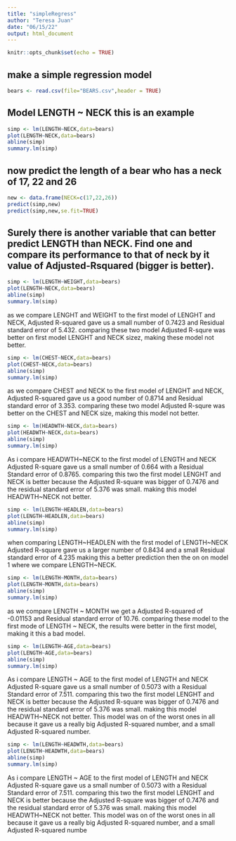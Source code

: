 ```yaml
---
title: "simpleRegress"
author: "Teresa Juan"
date: "06/15/22"
output: html_document
---
```


```r
knitr::opts_chunk$set(echo = TRUE)
```

## make a simple regression model

```r
bears <- read.csv(file="BEARS.csv",header = TRUE)
```

## Model LENGTH ~ NECK  this is an example  

```r
simp <- lm(LENGTH~NECK,data=bears)
plot(LENGTH~NECK,data=bears)
abline(simp)
summary.lm(simp)
```

 
## now predict the length of a bear who has a neck of 17, 22 and 26


```r
new <- data.frame(NECK=c(17,22,26))
predict(simp,new)
predict(simp,new,se.fit=TRUE)
```


## Surely there is another variable that can better predict LENGTH than NECK. Find one and compare its performance to that of neck by it value of Adjusted-Rsquared (bigger is better).
```r
simp <- lm(LENGTH~WEIGHT,data=bears)
plot(LENGTH~NECK,data=bears)
abline(simp)
summary.lm(simp)
```

as we compare LENGHT and WEIGHT to the first model of LENGHT and NECK, Adjusted R-squared gave us a small number of 0.7423 and Residual standard error of 5.432. comparing these two model Adjusted R-squre was better on first model LENGHT and NECK sizez, making these model not better.

```r
simp <- lm(CHEST~NECK,data=bears)
plot(CHEST~NECK,data=bears)
abline(simp)
summary.lm(simp)
```
as we compare CHEST and NECK to the first model of LENGHT and NECK, Adjusted R-squared gave us a good number of 0.8714 and Residual standard error of 3.353. comparing these two model Adjusted R-squre was better on the CHEST and NECK size, making this model not better.

```r
simp <- lm(HEADWTH~NECK,data=bears)
plot(HEADWTH~NECK,data=bears)
abline(simp)
summary.lm(simp)
```

As i compare HEADWTH~NECK to the first model of LENGTH and NECK
Adjusted R-square gave us a small number of 0.664 with a Residual Standard error of 0.8765. comparing this two the first model LENGHT and NECK is better because the Adjusted R-square was bigger  of 0.7476 and the residual standard error of 5.376 was small. making this model HEADWTH~NECK not better.


```r
simp <- lm(LENGTH~HEADLEN,data=bears)
plot(LENGTH~HEADLEN,data=bears)
abline(simp)
summary.lm(simp)
```

when comparing LENGTH~HEADLEN with the first model of LENGTH~NECK Adjusted R-square gave us a larger number of 0.8434 and a small Residual standard error of 4.235 making this a better prediction then the on on model 1 where we compare LENGTH~NECK.

```r
simp <- lm(LENGTH~MONTH,data=bears)
plot(LENGTH~MONTH,data=bears)
abline(simp)
summary.lm(simp)
```

as we compare LENGTH ~ MONTH we get a Adjusted R-squared of -0.01153 and Residual standard error of 10.76. comparing these model to the first mode of LENGTH ~ NECK, the results were better in the first model, making it this a bad model.

```r
simp <- lm(LENGTH~AGE,data=bears)
plot(LENGTH~AGE,data=bears)
abline(simp)
summary.lm(simp)
```
As i compare LENGTH ~ AGE to the first model of LENGTH and NECK
Adjusted R-square gave us a small number of 0.5073 with a Residual Standard error of 7.511. comparing this two the first model LENGHT and NECK is better because the Adjusted R-square was bigger  of 0.7476 and the residual standard error of 5.376 was small. making this model HEADWTH~NECK not better. This model was on of the worst ones in all because it gave us a really big Adjusted R-squared number, and a small Adjusted R-squared number.


```r
simp <- lm(LENGTH~HEADWTH,data=bears)
plot(LENGTH~HEADWTH,data=bears)
abline(simp)
summary.lm(simp)
```
As i compare LENGTH ~ AGE to the first model of LENGTH and NECK
Adjusted R-square gave us a small number of 0.5073 with a Residual Standard error of 7.511. comparing this two the first model LENGHT and NECK is better because the Adjusted R-square was bigger  of 0.7476 and the residual standard error of 5.376 was small. making this model HEADWTH~NECK not better. This model was on of the worst ones in all because it gave us a really big Adjusted R-squared number, and a small Adjusted R-squared numbe

